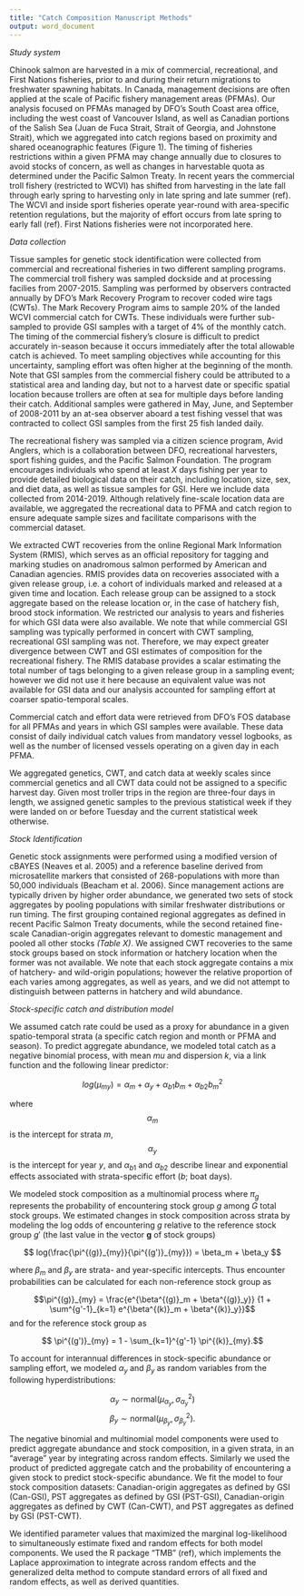```yaml
---
title: "Catch Composition Manuscript Methods"
output: word_document
---
```


_Study system_

  Chinook salmon are harvested in a mix of commercial, recreational, and First Nations fisheries, prior to and during their return migrations to freshwater spawning habitats. In Canada, management decisions are often applied at the scale of Pacific fishery management areas (PFMAs). Our analysis focused on PFMAs managed by DFO's South Coast area office, including the west coast of Vancouver Island, as well as Canadian portions of the Salish Sea (Juan de Fuca Strait, Strait of Georgia, and Johnstone Strait), which we aggregated into catch regions based on proximity and shared oceanographic features (Figure 1). The timing of fisheries restrictions within a given PFMA may change annually due to closures to avoid stocks of concern, as well as changes in harvestable quota as determined under the Pacific Salmon Treaty. In recent years the commercial troll fishery (restricted to WCVI) has shifted from harvesting in the late fall through early spring to harvesting only in late spring and late summer (ref). The WCVI and inside sport fisheries operate year-round with area-specific retention regulations, but the majority of effort occurs from late spring to early fall (ref). First Nations fisheries were not incorporated here.

_Data collection_

  Tissue samples for genetic stock identification were collected from commercial and recreational fisheries in two different sampling programs. The commercial troll fishery was sampled dockside and at processing facilies from 2007-2015. Sampling was performed by observers contracted annually by DFO's Mark Recovery Program to recover coded wire tags (CWTs). The Mark Recovery Program aims to sample 20% of the landed WCVI commercial catch for CWTs. These individuals were further sub-sampled to provide GSI samples with a target of 4% of the monthly catch. The timing of the commercial fishery's closure is difficult to predict accurately in-season because it occurs immediately after the total allowable catch is achieved. To meet sampling objectives while accounting for this uncertainty, sampling effort was often higher at the beginning of the month. Note that GSI samples from the commercial fishery could be attributed to a statistical area and landing day, but not to a harvest date or specific spatial location because trollers are often at sea for multiple days before landing their catch. Additional samples were gathered in May, June, and September of 2008-2011 by an at-sea observer aboard a test fishing vessel that was contracted to collect GSI samples from the first 25 fish landed daily. 
  
  The recreational fishery was sampled via a citizen science program, Avid Anglers, which is a collaboration between DFO, recreational harvesters, sport fishing guides, and the Pacific Salmon Foundation. The program encourages individuals who spend at least _X_ days fishing per year to provide detailed biological data on their catch, including location, size, sex, and diet data, as well as tissue samples for GSI. Here we include data collected from 2014-2019. Although relatively fine-scale location data are available, we aggregated the recreational data to PFMA and catch region to ensure adequate sample sizes and facilitate comparisons with the commercial dataset.
  
  We extracted CWT recoveries from the online Regional Mark Information System (RMIS), which serves as an official repository for tagging and marking studies on anadromous salmon performed by American and Canadian agencies. RMIS provides data on recoveries associated with a given release group, i.e. a cohort of individuals marked and released at a given time and location. Each release group can be assigned to a stock aggregate based on the release location or, in the case of hatchery fish, brood stock information. We restricted our analysis to years and fisheries for which GSI data were also available. We note that while commercial GSI sampling was typically performed in concert with CWT sampling, recreational GSI sampling was not. Therefore, we may expect greater divergence between CWT and GSI estimates of composition for the recreational fishery. The RMIS database provides a scalar estimating the total number of tags belonging to a given release group in a sampling event; however we did not use it here because an equivalent value was not available for GSI data and our analysis accounted for sampling effort at coarser spatio-temporal scales.
  
  Commercial catch and effort data were retrieved from DFO's FOS database for all PFMAs and years in which GSI samples were available. These data consist of daily individual catch values from mandatory vessel logbooks, as well as the number of licensed vessels operating on a given day in each PFMA. 
  
  
  We aggregated genetics, CWT, and catch data at weekly scales since commercial genetics and all CWT data could not be assigned to a specific harvest day. Given most troller trips in the region are three-four days in length, we assigned genetic samples to the previous statistical week if they were landed on or before Tuesday and the current statistical week otherwise.

_Stock Identification_

  Genetic stock assignments were performed using a modified version of cBAYES (Neaves et al. 2005) and a reference baseline derived from microsatellite markers that consisted of 268-populations with more than 50,000 individuals (Beacham et al. 2006). Since management actions are typically driven by higher order abundance, we generated two sets of stock aggregates by pooling populations with similar freshwater distributions or run timing. The first grouping contained regional aggregates as defined in recent Pacific Salmon Treaty documents, while the second retained fine-scale Canadian-origin aggregates relevant to domestic management and pooled all other stocks _(Table X)_. We assigned CWT recoveries to the same stock groups based on stock information or hatchery location when the former was not available. We note that each stock aggregate contains a mix of hatchery- and wild-origin populations; however the relative proportion of each varies among aggregates, as well as years, and we did not attempt to distinguish between patterns in hatchery and wild abundance. 

_Stock-specific catch and distribution model_

  We assumed catch rate could be used as a proxy for abundance in a given spatio-temporal strata (a specific catch region and month or PFMA and season). To predict aggregate abundance, we modeled total catch as a negative binomial process, with mean $mu$ and dispersion $k$, via a link function and the following linear predictor:

$$log(\mu_{my}) = \alpha_m + \alpha_y + {\alpha_{b1}}b_{m} + {\alpha_{b2}b_{m}^2} $$

where $$\alpha_m$$ is the intercept for strata $m$, $$\alpha_y$$ is the intercept for year $y$, and $\alpha_{b1}$ and $\alpha_{b2}$ describe linear and exponential effects associated with strata-specific effort ($b$; boat days). 

We modeled stock composition as a multinomial process where $\pi_{g}$ represents the probability of encountering stock group $g$ among $G$ total stock groups. We estimated changes in stock composition across strata by modeling the log odds of encountering $g$ relative to the reference stock group $g'$ (the last value in the vector $\mathbf{g}$ of stock groups)

$$ log(\frac{\pi^{(g)}_{my}}{\pi^{(g')}_{my}}) = \beta_m + \beta_y $$

where $\beta_m$ and $\beta_y$ are strata- and year-specific intercepts. Thus encounter probabilities can be calculated for each non-reference stock group as 

$$\pi^{(g)}_{my} = \frac{e^{\beta^{(g)}_m + \beta^{(g)}_y}} {1 + \sum^{g'-1}_{k=1} e^{\beta^{(k)}_m + \beta^{(k)}_y}}$$
and for the reference stock group as 

$$ \pi^{(g')}_{my} = 1 - \sum_{k=1}^{g'-1} \pi^{(k)}_{my}.$$


To account for interannual differences in stock-specific abundance or sampling effort, we modeled $\alpha_y$ and $\beta_y$ as random variables from the following hyperdistributions:

$$ \alpha_y \sim \text{normal}(\mu_{\alpha_y}, \sigma^2_{\alpha_y}) $$
$$ \beta_y \sim \text{normal}(\mu_{\beta_y}, \sigma^2_{\beta_y}). $$

  The negative binomial and multinomial model components were used to predict aggregate abundance and stock composition, in a given strata, in an "average" year by integrating across random effects. Similarly we used the product of predicted aggregate catch and the probability of encountering a given stock to predict stock-specific abundance. We fit the model to four stock composition datasets: Canadian-origin aggregates as defined by GSI (Can-GSI), PST aggregates as defined by GSI (PST-GSI), Canadian-origin aggregates as defined by CWT (Can-CWT), and PST aggregates as defined by GSI (PST-CWT).

  We identified parameter values that maximized the marginal log-likelihood to simultaneously estimate fixed and random effects for both model components. We used the R package "TMB" (ref), which implements the Laplace approximation to integrate across random effects and the generalized delta method to compute standard errors of all fixed and random effects, as well as derived quantities.